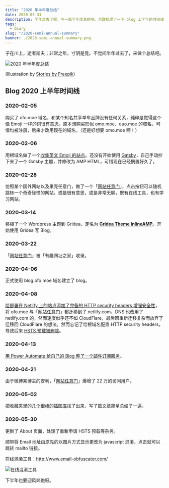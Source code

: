 ```yaml
---
title: "2020 年半年度总结"
date: 2020-05-31
description: 半年过去了呢，写一篇半年度总结吧。大致梳理了一下 blog 上半年的时间线，顺带推荐一个混淆 Email 地址的在线小工具，使用非常方便。子在川上，逝者斯夫；非常之年，寸阴是竞，下半年也要迎风奔跑呀。
tags:
  - Diary
slug: "/2020-semi-annual-summary"
banner: ./2020-semi-annual-summary.png
---
```


子在川上，逝者斯夫；非常之年，寸阴是竞。不觉间半年过去了，来做个总结吧。

![2020 年半年度总结](2020-semi-annual-summary.png)

(Illustration by [Stories by Freepik](https://stories.freepik.com/))

## Blog 2020 上半年时间线

### 2020-02-05

购买了 ofo.moe 域名，和某个知名共享单车品牌没有任何关系，纯粹是觉得这个像 Emoji 一样的词很有意思。原本想购买形似 omo.moe、ouo.moe 的域名，可惜均被注册，后来才改用现在的域名。（还是好想要 omo.moe 啊！）



### 2020-02-06

用根域名做了一个[收集英文 Emoji 的站点](https://ofo.moe)。还没有开始使用 [Gatsby](https://www.gatsbyjs.org/)，自己手动抄下来了一个 Gatsby 主题，并修改为 AMP HTML，可惜现在已经搁置好久了。



### 2020-02-28

仿照某个国外网站以及果壳任意门，做了一个「[网站任意门](https://gate.ofo.moe)」，点击按钮可以随机跳转一个奇奇怪怪的网站，或是很有意思，或是非常无聊，既有在线工具，也有学习网站。



### 2020-03-14

移植了一个 Wordpress 主题到 Gridea，定名为 [**Gridea Theme InlineAMP**](https://github.com/jiansing/gridea-theme-inlineamp)。开始使用 Gridea 写 Blog。



### 2020-03-22

「[网站任意门](https://gate.ofo.moe)」被「有趣网址之家」收录。



### 2020-04-06

正式使用 blog.ofo.moe 域名建立了 blog。



### 2020-04-08

[给部署在 Netlify 上的站点添加了完备的 HTTP security headers 增强安全性](https://blog.ofo.moe/add-security-header-on-netlify)，将 ofo.moe 与「[网站任意门](https://gate.ofo.moe)」都迁移到了 netlify.com，DNS 也改用了 netlify.com 的，然而速度似乎还不如 CloudFlare，最后因重新迁移复杂而放弃了迁移回 CloudFlare 的想法。然而忘记了给根域名配置 HTTP security headers，导致后来 [HSTS 预载被删除](https://twitter.com/iwyifan/status/1266661702445133826)。



### 2020-04-13

[用 Power Automate 给自己的 Blog 整了一个邮件订阅服务](https://blog.ofo.moe/use-microsoft-power-automate-to-build-an-rss-mail-subscription-service)。





### 2020-04-21

由于微博某博主的安利，「[网站任意门](https://gate.ofo.moe)」爆增了 22 万的访问用户。



### 2020-05-02

把收藏夹里的[几个很棒的插图库](https://blog.ofo.moe/free-vector-illustration-material-library)找了出来，写了篇文章简单总结了一遍。



### 2020-05-30

更新了 About 页面，处理了重新申请 HSTS 预载等杂务。

顺带将 Email 地址由原先的以图片方式显示更改为 javascript 混淆，点击就可以跳转 mailto 链接。

在线混淆工具：http://www.email-obfuscator.com/

![在线混淆工具](email-obfuscator.png)



下半年也要迎风奔跑呀。